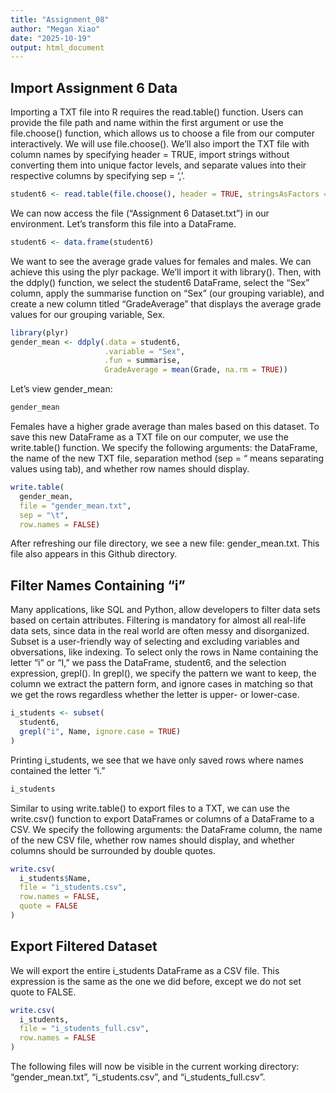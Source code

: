 ```yaml
---
title: "Assignment_08"
author: "Megan Xiao"
date: "2025-10-19"
output: html_document
---
```


## Import Assignment 6 Data
Importing a TXT file into R requires the read.table() function. Users can provide the file path and name within the first argument or use the file.choose() function, which allows us to choose a file from our computer interactively. We will use file.choose(). We'll also import the TXT file with column names by specifying header = TRUE, import strings without converting them into unique factor levels, and separate values into their respective columns by specifying sep = ','.

```r
student6 <- read.table(file.choose(), header = TRUE, stringsAsFactors = FALSE, sep = ',')
```
We can now access the file ("Assignment 6 Dataset.txt") in our environment. Let's transform this file into a DataFrame.
```r
student6 <- data.frame(student6)
```
We want to see the average grade values for females and males. We can achieve this using the plyr package. We'll import it with library(). Then, with the ddply() function, we select the student6 DataFrame, select the "Sex" column, apply the summarise function on "Sex" (our grouping variable), and create a new column titled "GradeAverage" that displays the average grade values for our grouping variable, Sex.
```r
library(plyr)
gender_mean <- ddply(.data = student6,
                     .variable = "Sex",
                     .fun = summarise,
                     GradeAverage = mean(Grade, na.rm = TRUE))
```
Let's view gender_mean:
```r
gender_mean
```
Females have a higher grade average than males based on this dataset.
To save this new DataFrame as a TXT file on our computer, we use the write.table() function. We specify the following arguments: the DataFrame, the name of the new TXT file, separation method (sep = "\t" means separating values using tab), and whether row names should display.
```r
write.table(
  gender_mean,
  file = "gender_mean.txt",
  sep = "\t",
  row.names = FALSE)
```
After refreshing our file directory, we see a new file: gender_mean.txt. This file also appears in this Github directory.

## Filter Names Containing "i"
Many applications, like SQL and Python, allow developers to filter data sets based on certain attributes. Filtering is mandatory for almost all real-life data sets, since data in the real world are often messy and disorganized.
Subset is a user-friendly way of selecting and excluding variables and obversations, like indexing. To select only the rows in Name containing the letter "i" or "I," we pass the DataFrame, student6, and the selection expression, grepl(). In grepl(), we specify the pattern we want to keep, the column we extract the pattern form, and ignore cases in matching so that we get the rows regardless whether the letter is upper- or lower-case.
```r
i_students <- subset(
  student6,
  grepl("i", Name, ignore.case = TRUE)
)
```
Printing i_students, we see that we have only saved rows where names contained the letter "i."
```r
i_students
```
Similar to using write.table() to export files to a TXT, we can use the write.csv() function to export DataFrames or columns of a DataFrame to a CSV. We specify the following arguments: the DataFrame column, the name of the new CSV file, whether row names should display, and whether columns should be surrounded by double quotes.
```r
write.csv(
  i_students$Name,
  file = "i_students.csv",
  row.names = FALSE,
  quote = FALSE
)
```

## Export Filtered Dataset
We will export the entire i_students DataFrame as a CSV file. This expression is the same as the one we did before, except we do not set quote to FALSE.
```r
write.csv(
  i_students,
  file = "i_students_full.csv",
  row.names = FALSE
)
```

The following files will now be visible in the current working directory: "gender_mean.txt", "i_students.csv", and "i_students_full.csv".